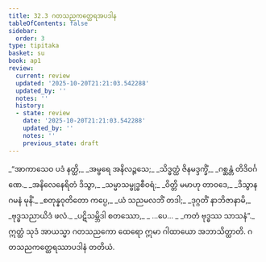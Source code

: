 ```yaml
---
title: 32.3 ဂတသညကတ္ထေရအပဒါန
tableOfContents: false
sidebar:
  order: 3
type: tipitaka
basket: su
book: ap1
review:
  current: review
  updated: '2025-10-20T21:21:03.542288'
  updated_by: ''
  notes: ''
  history:
  - state: review
    date: '2025-10-20T21:21:03.542288'
    updated_by: ''
    notes: ''
    previous_state: draft
---
```



<DynamicBreadcrumb />


<ReviewStatus review={frontmatter.review} showDetails={true} />

<HypothesisAnnotation frontmatter={frontmatter} />

<Division number="10" book="ap1" e="ch" v="20" p="289">

<Paragraph number="3519" type="verses" book="ap1">
_“အာကာသေဝ ပဒံ နတ္ထိ,_  
_အမ္ဗရေ အနိလဉ္ဇသေ;_  
_သိဒ္ဓတ္ထံ ဇိနမဒ္ဒက္ခိံ,_  
_ဂစ္ဆန္တံ တိဒိဝင်္ဂဏေ._  

</Paragraph>

</Division>
<Division number="11" book="ap1" e="ch" v="20" p="289">

<Paragraph number="3520" type="verses" book="ap1">
_အနိလေနေရိတံ ဒိသွာ,_  
_သမ္မာသမ္ဗုဒ္ဓစီဝရံ;_  
_ဝိတ္တိ မမာဟု တာဝဒေ,_  
_ဒိသွာန ဂမနံ မုနိံ._  

</Paragraph>

</Division>
<Division number="12" book="ap1" e="ch" v="20" p="289">

<Paragraph number="3521" type="verses" book="ap1">
_စတုန္နဝုတိတော ကပ္ပေ,_  
_ယံ သညမလဘိံ တဒါ;_  
_ဒုဂ္ဂတိံ နာဘိဇာနာမိ,_  
_ဗုဒ္ဓသညာယိဒံ ဖလံ._  

</Paragraph>

</Division>
<Division number="13" book="ap1" e="ch" v="20" p="289">

<Paragraph number="3522" type="verses" book="ap1">
_ပဋိသမ္ဘိဒါ စတဿော,_  
_ …ပေ… _  
_ကတံ ဗုဒ္ဓဿ သာသနံ”._  

</Paragraph>

<Paragraph number="3523" book="ap1">
ဣတ္ထံ သုဒံ အာယသ္မာ ဂတသညကော ထေရော ဣမာ ဂါထာယော အဘာသိတ္ထာတိ.

</Paragraph>
</Division>

<Paragraph number="3524" type="center" book="ap1">
ဂတသညကတ္ထေရဿာပဒါနံ တတိယံ.
</Paragraph>